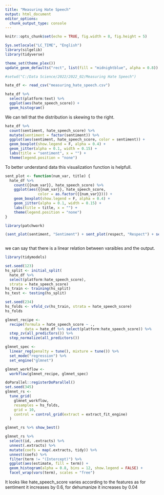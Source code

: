 ---
title: "Measuring Hate Speech"
output: html_document
editor_options: 
  chunk_output_type: console
---

```{r setup, include=FALSE}
knitr::opts_chunk$set(echo = TRUE, fig.width = 8, fig.height = 5)

Sys.setlocale("LC_TIME", "English")
library(silgelib)
library(tidyverse)

theme_set(theme_plex())
update_geom_defaults("rect", list(fill = "midnightblue", alpha = 0.8))
```

```{r}
#setwd("C:/Data Science/2022/2022_02/Measuring Hate Speech")

hate_df <- read_csv("measuring_hate_speech.csv")
```

```{r}
hate_df %>% 
  select(platform:text) %>%
  ggplot(aes(hate_speech_score)) +
  geom_histogram()
```
We can tell that the distribution is skewing to the right.

```{r}
hate_df %>% 
  count(sentiment, hate_speech_score) %>%
  mutate(sentiment = factor(sentiment)) %>%
  ggplot(aes(sentiment, hate_speech_score, color = sentiment)) +
  geom_boxplot(show.legend = F, alpha = 0.4) +
  geom_jitter(alpha = 0.1, width = 0.15) +
  labs(title = "sentiment", x = "") +
  theme(legend.position = "none")   
```

To better understand data this visualization function is helpfull. 
```{r}
sent_plot <- function(num_var, title) {
  hate_df %>%
    count({{num_var}}, hate_speech_score) %>%
    ggplot(aes({{num_var}}, hate_speech_score,
               color = as.factor({{num_var}}))) +
    geom_boxplot(show.legend = F, alpha = 0.4) +
    geom_jitter(alpha = 0.1, width = 0.15) +
    labs(title = title, x = "") +
    theme(legend.position = "none")
}

library(patchwork)

(sent_plot(sentiment, "Sentiment") + sent_plot(respect, "Respect") + sent_plot(insult, "Insult")) / (sent_plot(humiliate, "Humiliate") + sent_plot(dehumanize, "Dehumanize") + sent_plot(violence, "Violence")) / (sent_plot(genocide, "Genocide") + sent_plot(attack_defend, "Attack Defend") + sent_plot(hatespeech, "Hatespeech"))
  
```
we can say that there is a linear relation between varaibles and the output.

```{r}
library(tidymodels)

set.seed(123)
hs_split <- initial_split(
  hate_df %>% 
  select(platform:hate_speech_score),
  strata = hate_speech_score)
hs_train <- training(hs_split)
hs_test <- testing(hs_split)

set.seed(234)
hs_folds <- vfold_cv(hs_train, strata = hate_speech_score)
hs_folds
```

```{r}
glmnet_recipe <-
  recipe(formula = hate_speech_score ~ .,
         data = hate_df %>% select(platform:hate_speech_score)) %>%
  step_zv(all_predictors()) %>%
  step_normalize(all_predictors()) 

glmnet_spec <- 
  linear_reg(penalty = tune(), mixture = tune()) %>% 
  set_mode("regression") %>% 
  set_engine("glmnet") 

glmnet_workflow <- 
  workflow(glmnet_recipe, glmnet_spec) 

doParallel::registerDoParallel()
set.seed(345)
glmnet_rs <-
  tune_grid(
    glmnet_workflow,
    resamples = hs_folds,
    grid = 10,
    control = control_grid(extract = extract_fit_engine)
  )

glmnet_rs %>% show_best()
```

```{r}
glmnet_rs %>%
  select(id, .extracts) %>%
  unnest(.extracts) %>%
  mutate(coefs = map(.extracts, tidy)) %>%
  unnest(coefs) %>%
  filter(term != "(Intercept)") %>% 
  ggplot(aes(estimate, fill = term)) +
  geom_histogram(alpha = 0.8, bins = 12, show.legend = FALSE) +
  facet_wrap(vars(term), scales = "free")
```

It looks like hate_speech_score varies according to the features as for sentiment  it increases by 0.6, for dehumanize it increases by 0.04












